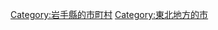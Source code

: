 {{Commonscat|Ichinoseki, Iwate}}
{{Catmore}}

{{DEFAULTSORT:Ichinoseki-shi}}
[[Category:岩手縣的市町村|Category:岩手縣的市町村]]
[[Category:東北地方的市|Category:東北地方的市]]